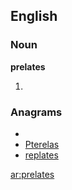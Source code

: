 ==English==

===Noun===
'''prelates'''

# {{plural of|[[prelate]]}}

===Anagrams===
* {{alphagram|aeelprst}}
* [[Pterelas#English|Pterelas]]
* [[replates#English|replates]]

[[ar:prelates]]